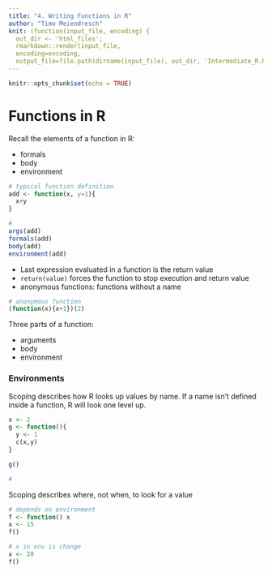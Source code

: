 ```yaml
---
title: "4. Writing Functions in R"
author: "Timo Meiendresch"
knit: (function(input_file, encoding) {
  out_dir <- 'html_files';
  rmarkdown::render(input_file,
  encoding=encoding,
  output_file=file.path(dirname(input_file), out_dir, 'Intermediate_R.html'))})
---
```


```r
knitr::opts_chunk$set(echo = TRUE)
```

# Functions in R
Recall the elements of a function in R: 

- formals
- body
- environment

```r
# typical function definition
add <- function(x, y=1){
  x+y
}

# 
args(add)
formals(add)
body(add)
environment(add)
```

- Last expression evaluated in a function is the return value
- `return(value)` forces the function to stop execution and return value 
- anonymous functions: functions without a name

```r
# anonymous function
(function(x){x+1})(2)
```

Three parts of a function:

- arguments
- body
- environment 

### Environments
Scoping describes how R looks up values by name. If a name isn't defined inside a function, R will look one level up.

```r
x <- 2
g <- function(){
  y <- 1
  c(x,y)
}

g()

# 


```

Scoping describes where, not when, to look for a value

```r
# depends on environment 
f <- function() x
x <- 15
f()

# x in env is change
x <- 20
f()


```





